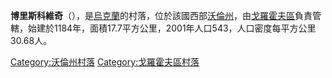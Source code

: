 {{coord|50|25|18|N|24|46|57|E|scale:30000|display=title}}

'''博里斯科維奇'''（{{lang-uk|Борисковичі}}），是[[烏克蘭|烏克蘭]]的村落，位於該國西部[[沃倫州|沃倫州]]，由[[戈羅霍夫區|戈羅霍夫區]]負責管轄，始建於1184年，面積17.7平方公里，2001年人口543，人口密度每平方公里30.68人。

[[Category:沃倫州村落|Category:沃倫州村落]]
[[Category:戈羅霍夫區村落|Category:戈羅霍夫區村落]]


{{Volyn-geo-stub}}